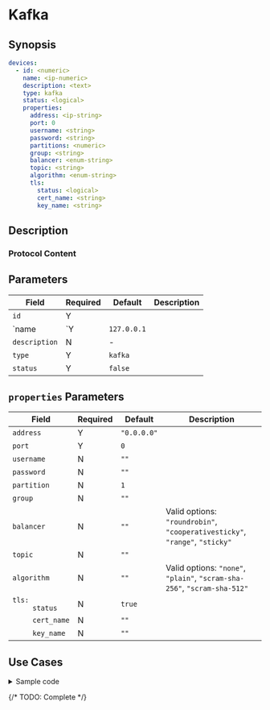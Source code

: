 # Kafka

## Synopsis

```yaml
devices:
  - id: <numeric>
    name: <ip-numeric>
    description: <text>
    type: kafka
    status: <logical>
    properties:
      address: <ip-string>
      port: 0
      username: <string>
      password: <string>
      partitions: <numeric>
      group: <string>
      balancer: <enum-string>
      topic: <string>
      algorithm: <enum-string>
      tls:
        status: <logical>
        cert_name: <string>
        key_name: <string>
```

## Description

### Protocol Content

## Parameters

|Field|Required|Default|Description|
|---|---|---|---|
|`id`|Y|||
|`name|`Y|`127.0.0.1`||
|`description`|N|-||
|`type`|Y|`kafka`||
|`status`|Y|`false`||

## `properties` Parameters

|Field|Required|Default|Description|
|---|---|---|---|
|`address`|Y|`"0.0.0.0"`||
|`port`|Y|`0`||
|`username`|N|`""`||
|`password`|N|`""`||
|`partition`|N|`1`||
|`group`|N|`""`||
|`balancer`|N|`""`|Valid options: `"roundrobin"`, `"cooperativesticky"`, `"range"`, `"sticky"`|
|`topic`|N|`""`||
|`algorithm`|N|`""`|Valid options: `"none"`, `"plain"`, `"scram-sha-256"`, `"scram-sha-512"`|
|<dt>`tls:`</dt><dd>`status`</dd>|N|`true`||
|<dd>`cert_name`</dd>|N|`""`||
|<dd>`key_name`</dd>|N|`""`||

## Use Cases

<details>
<summary>Sample code</summary>
```yaml
```
</details>

{/* TODO: Complete */}